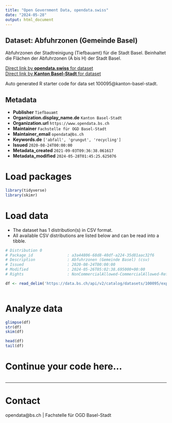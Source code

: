 ```yaml
---
title: "Open Government Data, opendata.swiss"
date: "2024-05-28"
output: html_document
---
```


## Dataset: Abfuhrzonen (Gemeinde Basel)

Abfuhrzonen der Stadtreinigung (Tiefbauamt) für die Stadt Basel. Beinhaltet die Flächen der Abfuhrzonen (A bis H) der Stadt Basel.

[Direct link by **opendata.swiss** for dataset](https://opendata.swiss/de/dataset/abfuhrzonen-gemeinde-basel1)<br>
[Direct link by **Kanton Basel-Stadt** for dataset](https://data.bs.ch/explore/dataset/100095/)

Auto generated R starter code for data set 100095@kanton-basel-stadt.

## Metadata

- **Publisher** `Tiefbauamt`
- **Organization.display_name.de** `Kanton Basel-Stadt`
- **Organization.url** `https://www.opendata.bs.ch`
- **Maintainer** `Fachstelle für OGD Basel-Stadt`
- **Maintainer_email** `opendata@bs.ch`
- **Keywords.de** `['abfall', 'grungut', 'recycling']`
- **Issued** `2020-08-24T00:00:00`
- **Metadata_created** `2021-09-03T09:36:38.061617`
- **Metadata_modified** `2024-05-28T01:45:25.625076`


# Load packages

```r

library(tidyverse)
library(skimr)

```

# Load data

-   The dataset has 1 distribution(s) in CSV format.
-   All available CSV distributions are listed below and can be read into a tibble.

```r

# Distribution 0
# Package_id               : a3a44806-68d8-40df-a224-35d81aac32f6
# Description              : Abfuhrzonen (Gemeinde Basel) (csv)
# Issued                   : 2020-08-24T00:00:00
# Modified                 : 2024-05-26T05:02:38.695000+00:00
# Rights                   : NonCommercialAllowed-CommercialAllowed-ReferenceRequired

df <- read_delim('https://data.bs.ch/api/v2/catalog/datasets/100095/exports/csv')



```

# Analyze data

```r

glimpse(df)
str(df)
skim(df)

head(df)
tail(df)

```

# Continue your code here...

```r

```

------------------------------------------------------------------------

# Contact

opendata@bs.ch | Fachstelle für OGD Basel-Stadt
